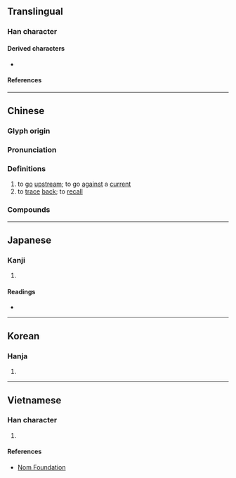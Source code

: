 {{also|泝}}
{{character info}}
==Translingual==

===Han character===
{{Han char|rn=85|rad=水|as=10|sn=13|four=37120|canj=ETUB|ids=⿰氵朔}}

====Derived characters====
* {{l|mul|[[𭏺]]}}

====References====
{{Han ref|kx=0640.300|dkj=17975|dj=1048.050|hdz=31708.010|uh=6EAF}}

----

==Chinese==
{{zh-forms|alt=遡,泝,愬,㴑,溸}}

===Glyph origin===
{{Han etym}}

===Pronunciation===
{{zh-pron
|m=sù
|c=sou3
|mn=sò͘
|mc=y
|oc=y
|cat=v
}}

===Definitions===
{{zh-hanzi}}

# to [[go]] [[upstream]]; to go [[against]] a [[current]]
# to [[trace]] [[back]]; to [[recall]]

===Compounds===
{{zh-der|上溯|不溯既往|回溯|探本溯源|推本溯源|文溯閣|正本溯源|沿流溯源|溯洄|溯流徂源|溯流從源|溯流求源|溯游|溯源|溯源窮流|窮源溯流|追本溯源|追溯|逆溯}}

----

==Japanese==

===Kanji===
{{ja-kanji|grade=|rs=水10}}

# {{rfdef|ja|sort=水10}}

====Readings====
* {{ja-readings
|goon=す
|kanon=そ
|kun=さかのぼ-る
}}

----

==Korean==

===Hanja===
{{ko-hanja|hangeul=[[소]], [[삭]]|eumhun=|rv=so, sak|mr=so, sak|y=so, sak}}

# {{rfdef|ko|sort=水10}}

----

==Vietnamese==

===Han character===
{{vi-readings|rs=水10|reading=tố}}

# {{rfdef|vi|sort=水10}}

====References====
* [http://nomfoundation.org/common/nom_details.php?codepoint=6eaf Nom Foundation]